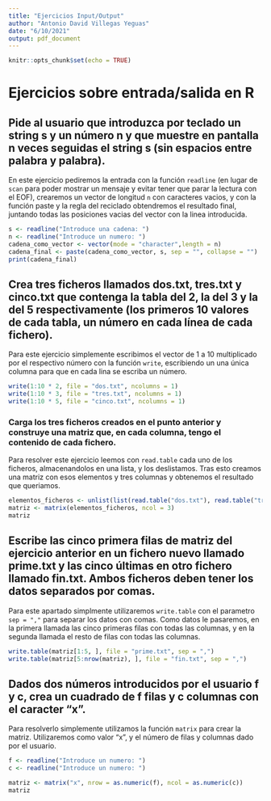 ```yaml
---
title: "Ejercicios Input/Output"
author: "Antonio David Villegas Yeguas"
date: "6/10/2021"
output: pdf_document
---
```


```r
knitr::opts_chunk$set(echo = TRUE)
```

# Ejercicios sobre entrada/salida en R

## Pide al usuario que introduzca por teclado un string s y un número n y que muestre en pantalla n veces seguidas el string s (sin espacios entre palabra y palabra).

En este ejercicio pediremos la entrada con la función `readline` (en lugar de `scan` para poder mostrar un mensaje y evitar tener que parar la lectura con el EOF), crearemos un vector de longitud `n` con caracteres vacios, y con la función paste y la regla del reciclado obtendremos el resultado final, juntando todas las posiciones vacias del vector con la linea introducida.

```r
s <- readline("Introduce una cadena: ")
n <- readline("Introduce un numero: ")
cadena_como_vector <- vector(mode = "character",length = n)
cadena_final <- paste(cadena_como_vector, s, sep = "", collapse = "")
print(cadena_final)
```

## Crea tres ficheros llamados dos.txt, tres.txt y cinco.txt que contenga la tabla del 2, la del 3 y la del 5 respectivamente (los primeros 10 valores de cada tabla, un número en cada línea de cada fichero).

Para este ejercicio simplemente escribimos el vector de 1 a 10 multiplicado por el respectivo número con la función `write`, escribiendo un una única columna para que en cada lina se escriba un número.

```r
write(1:10 * 2, file = "dos.txt", ncolumns = 1)
write(1:10 * 3, file = "tres.txt", ncolumns = 1)
write(1:10 * 5, file = "cinco.txt", ncolumns = 1)
```

### Carga los tres ficheros creados en el punto anterior y construye una matriz que, en cada columna, tengo el contenido de cada fichero.

Para resolver este ejercicio leemos con `read.table` cada uno de los ficheros, almacenandolos en una lista, y los deslistamos. Tras esto creamos una matriz con esos elementos y tres columnas y obtenemos el resultado que queriamos.

```r
elementos_ficheros <- unlist(list(read.table("dos.txt"), read.table("tres.txt"), read.table("cinco.txt")))
matriz <- matrix(elementos_ficheros, ncol = 3)
matriz
```


## Escribe las cinco primera filas de matriz del ejercicio anterior en un fichero nuevo llamado prime.txt y las cinco últimas en otro fichero llamado fin.txt. Ambos ficheros deben tener los datos separados por comas.

Para este apartado simplmente utilizaremos `write.table` con el parametro `sep = ","` para separar los datos con comas. Como datos le pasaremos, en la primera llamada las cinco primeras filas con todas las columnas, y en la segunda llamada el resto de filas con todas las columnas.

```r
write.table(matriz[1:5, ], file = "prime.txt", sep = ",")
write.table(matriz[5:nrow(matriz), ], file = "fin.txt", sep = ",")
```


## Dados dos números introducidos por el usuario f y c, crea un cuadrado de f filas y c columnas con el caracter "x".

Para resolverlo simplemente utilizamos la función `matrix` para crear la matriz. Utilizaremos como valor "x", y el número de filas y columnas dado por el usuario.

```r
f <- readline("Introduce un numero: ")
c <- readline("Introduce un numero: ")

matriz <- matrix("x", nrow = as.numeric(f), ncol = as.numeric(c))
matriz
```



